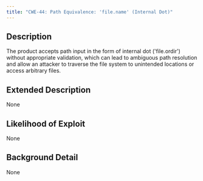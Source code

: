 ```yaml
---
title: "CWE-44: Path Equivalence: 'file.name' (Internal Dot)"
---
```


## Description
The product accepts path input in the form of internal dot ('file.ordir') without appropriate validation, which can lead to ambiguous path resolution and allow an attacker to traverse the file system to unintended locations or access arbitrary files.

## Extended Description
None

## Likelihood of Exploit
None

## Background Detail
None
        